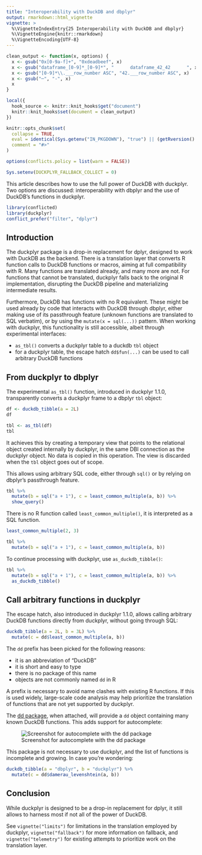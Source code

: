 ```yaml
---
title: "Interoperability with DuckDB and dbplyr"
output: rmarkdown::html_vignette
vignette: >
  %\VignetteIndexEntry{25 Interoperability with DuckDB and dbplyr}
  %\VignetteEngine{knitr::rmarkdown}
  %\VignetteEncoding{UTF-8}
---
```


```r
clean_output <- function(x, options) {
  x <- gsub("0x[0-9a-f]+", "0xdeadbeef", x)
  x <- gsub("dataframe_[0-9]*_[0-9]*", "      dataframe_42_42      ", x)
  x <- gsub("[0-9]*\\.___row_number ASC", "42.___row_number ASC", x)
  x <- gsub("─", "-", x)
  x
}

local({
  hook_source <- knitr::knit_hooks$get("document")
  knitr::knit_hooks$set(document = clean_output)
})

knitr::opts_chunk$set(
  collapse = TRUE,
  eval = identical(Sys.getenv("IN_PKGDOWN"), "true") || (getRversion() >= "4.1" && rlang::is_installed(c("conflicted", "dbplyr", "nycflights13", "callr")) && duckplyr:::can_load_extension("httpfs")),
  comment = "#>"
)

options(conflicts.policy = list(warn = FALSE))

Sys.setenv(DUCKPLYR_FALLBACK_COLLECT = 0)
```

This article describes how to use the full power of DuckDB with duckplyr.
Two options are discussed: interoperability with dbplyr and the use of DuckDB's functions in duckplyr.


```r
library(conflicted)
library(duckplyr)
conflict_prefer("filter", "dplyr")
```


## Introduction

The duckplyr package is a drop-in replacement for dplyr, designed to work with DuckDB as the backend.
There is a translation layer that converts R function calls to DuckDB functions or macros, aiming at full compatibility with R.
Many functions are translated already, and many more are not.
For functions that cannot be translated, duckplyr falls back to the original R implementation, disrupting the DuckDB pipeline and materializing intermediate results.

Furthermore, DuckDB has functions with no R equivalent.
These might be used already by code that interacts with DuckDB through dbplyr, either making use of its passthrough feature (unknown functions are translated to SQL verbatim), or by using the `mutate(x = sql(...))` pattern.
When working with duckplyr, this functionality is still accessible, albeit through experimental interfaces:

- `as_tbl()` converts a duckplyr table to a duckdb `tbl` object
- for a duckplyr table, the escape hatch `dd$fun(...)` can be used to call arbitrary DuckDB functions

## From duckplyr to dbplyr

The experimental `as_tbl()` function, introduced in duckplyr 1.1.0, transparently converts a duckplyr frame to a dbplyr `tbl` object:

```r
df <- duckdb_tibble(a = 2L)
df

tbl <- as_tbl(df)
tbl
```

It achieves this by creating a temporary view that points to the relational object created internally by duckplyr, in the same DBI connection as the duckplyr object.
No data is copied in this operation.
The view is discarded when the `tbl` object goes out of scope.

This allows using arbitrary SQL code, either through `sql()` or by relying on dbplyr's passthrough feature.

```r
tbl %>%
  mutate(b = sql("a + 1"), c = least_common_multiple(a, b)) %>%
  show_query()
```

There is no R function called `least_common_multiple()`, it is interpreted as a SQL function.

```r
least_common_multiple(2, 3)
```

```r
tbl %>%
  mutate(b = sql("a + 1"), c = least_common_multiple(a, b))
```

To continue processing with duckplyr, use `as_duckdb_tibble()`:

```r
tbl %>%
  mutate(b = sql("a + 1"), c = least_common_multiple(a, b)) %>%
  as_duckdb_tibble()
```

## Call arbitrary functions in duckplyr

The escape hatch, also introduced in duckplyr 1.1.0, allows calling arbitrary DuckDB functions directly from duckplyr, without going through SQL:

```r
duckdb_tibble(a = 2L, b = 3L) %>%
  mutate(c = dd$least_common_multiple(a, b))
```

The `dd` prefix has been picked for the following reasons:

- it is an abbreviation of "DuckDB"
- it is short and easy to type
- there is no package of this name
- objects are not commonly named `dd` in R

A prefix is necessary to avoid name clashes with existing R functions.
If this is used widely, large-scale code analysis may help prioritize the translation of functions that are not yet supported by duckplyr.

The [dd package](https://github.com/krlmlr/dd), when attached, will provide a `dd` object containing many known DuckDB functions.
This adds support for autocomplete:

![Screenshot for autocomplete with the dd package](dd.png)

This package is not necessary to use duckplyr, and the list of functions is incomplete and growing.
In case you're wondering:

```r
duckdb_tibble(a = "dbplyr", b = "duckplyr") %>%
  mutate(c = dd$damerau_levenshtein(a, b))
```

## Conclusion

While duckplyr is designed to be a drop-in replacement for dplyr, it still allows to harness most if not all of the power of DuckDB.

See `vignette("limits")` for limitations in the translation employed by duckplyr, `vignette("fallback")` for more information on fallback, and `vignette("telemetry")` for existing attempts to prioritize work on the translation layer.
